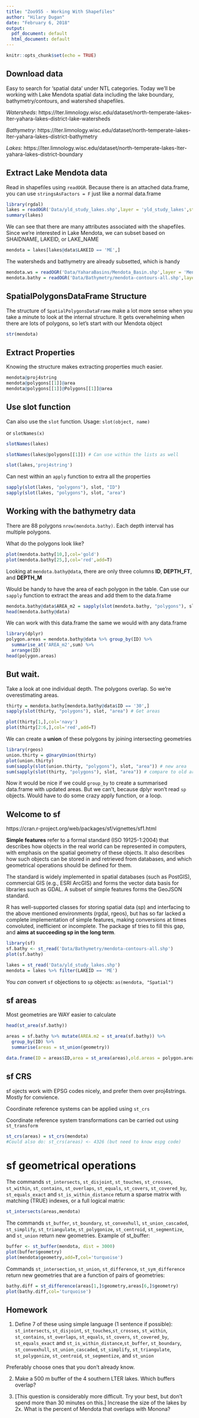 ```yaml
---
title: "Zoo955 - Working With Shapefiles"
author: "Hilary Dugan"
date: "February 6, 2018"
output:
  pdf_document: default
  html_document: default
---
```


```r
knitr::opts_chunk$set(echo = TRUE)
```

## Download data
Easy to search for 'spatial data' under NTL categories. Today we'll be working with Lake Mendota spatial data including the lake boundary, bathymetry/contours, and watershed shapefiles. 

*Watersheds*:
https://lter.limnology.wisc.edu/dataset/north-temperate-lakes-lter-yahara-lakes-district-lake-watersheds

*Bathymetry*: 
https://lter.limnology.wisc.edu/dataset/north-temperate-lakes-lter-yahara-lakes-district-bathymetry

*Lakes*:
https://lter.limnology.wisc.edu/dataset/north-temperate-lakes-lter-yahara-lakes-district-boundary

## Extract Lake Mendota data

Read in shapefiles using `readOGR`. Because there is an attached data.frame, you can use `stringsAsFactors = F` just like a normal data.frame
```r
library(rgdal)
lakes = readOGR('Data/yld_study_lakes.shp',layer = 'yld_study_lakes',stringsAsFactors = F)
summary(lakes)
```

We can see that there are many attributes associated with the shapefiles. Since we're interested in Lake Mendota, we can subset based on SHAIDNAME, LAKEID, or LAKE_NAME

```r
mendota = lakes[lakes@data$LAKEID == 'ME',]
```

The watersheds and bathymetry are already subsetted, which is handy
```r
mendota.ws = readOGR('Data/YaharaBasins/Mendota_Basin.shp',layer = 'Mendota_Basin',stringsAsFactors = F,verbose = F)
mendota.bathy = readOGR('Data/Bathymetry/mendota-contours-all.shp',layer = 'mendota-contours-all',verbose = F)
```

## SpatialPolygonsDataFrame Structure

The structure of `SpatialPolygonsDataFrame` make a lot more sense when you take a minute to look at the internal structure. It gets overwhelming when there are lots of polygons, so let's start with our Mendota object
```r
str(mendota)
```

## Extract Properties

Knowing the structure makes extracting properties much easier. 
```r
mendota@proj4string
mendota@polygons[[1]]@area
mendota@polygons[[1]]@Polygons[[1]]@area
```

## Use slot function 
Can also use the `slot` function. Usage: `slot(object, name)`

or `slotNames(x)` 

```r
slotNames(lakes)

slotNames(lakes@polygons[[1]]) # Can use within the lists as well 

slot(lakes,'proj4string')
```

Can nest within an `apply` function to extra all the properties 

```r
sapply(slot(lakes, "polygons"), slot, "ID")
sapply(slot(lakes, "polygons"), slot, "area")
```

## Working with the bathymetry data

There are 88 polygons `nrow(mendota.bathy)`. Each depth interval has multiple polygons.

What do the polygons look like? 
```r
plot(mendota.bathy[10,],col='gold')
plot(mendota.bathy[25,],col='red',add=T)
```

Looking at `mendota.bathy@data`, there are only three columns **ID**, **DEPTH_FT**, and **DEPTH_M**

Would be handy to have the area of each polygon in the table. Can use our `sapply` function to extract the areas and add them to the data.frame

```r
mendota.bathy@data$AREA_m2 = sapply(slot(mendota.bathy, "polygons"), slot, "area")
head(mendota.bathy@data)
```

We can work with this data.frame the same we would with any data.frame
```r
library(dplyr)
polygon.areas = mendota.bathy@data %>% group_by(ID) %>%
  summarise_at('AREA_m2',sum) %>%
  arrange(ID)
head(polygon.areas)
```

## But wait. 
Take a look at one individual depth. The polygons overlap. So we're overestimating areas. 
```r
thirty = mendota.bathy[mendota.bathy@data$ID == '30',]
sapply(slot(thirty, "polygons"), slot, "area") # Get areas

plot(thirty[1,],col='navy')
plot(thirty[2:6,],col='red',add=T)
```

We can create a **union** of these polygons by joining intersecting geometries
```r
library(rgeos)
union.thirty = gUnaryUnion(thirty)
plot(union.thirty)
sum(sapply(slot(union.thirty, "polygons"), slot, "area")) # new area
sum(sapply(slot(thirty, "polygons"), slot, "area")) # compare to old area
```
Now it would be nice if we could `group_by` to create a summarised data.frame with updated areas. But we can't, because dplyr won't read `sp` objects. Would have to do some crazy apply function, or a loop. 

## Welcome to sf
https://cran.r-project.org/web/packages/sf/vignettes/sf1.html

**Simple features** refer to a formal standard (ISO 19125-1:2004) that describes how objects in the real world can be represented in computers, with emphasis on the spatial geometry of these objects. It also describes how such objects can be stored in and retrieved from databases, and which geometrical operations should be defined for them.

The standard is widely implemented in spatial databases (such as PostGIS), commercial GIS (e.g., ESRI ArcGIS) and forms the vector data basis for libraries such as GDAL. A subset of simple features forms the GeoJSON standard.

R has well-supported classes for storing spatial data (sp) and interfacing to the above mentioned environments (rgdal, rgeos), but has so far lacked a complete implementation of simple features, making conversions at times convoluted, inefficient or incomplete. The package sf tries to fill this gap, and **aims at succeeding sp in the long term**.

```r
library(sf)
sf.bathy <- st_read('Data/Bathymetry/mendota-contours-all.shp')
plot(sf.bathy)

lakes = st_read('Data/yld_study_lakes.shp')
mendota = lakes %>% filter(LAKEID == 'ME')
```

You *can* convert `sf` objections to `sp` objects: `as(mendota, "Spatial")`

## sf areas
Most geometries are WAY easier to calculate 
```r
head(st_area(sf.bathy))

areas = sf.bathy %>% mutate(AREA.m2 = st_area(sf.bathy)) %>%
  group_by(ID) %>%
  summarise(areas = st_union(geometry))

data.frame(ID = areas$ID,area = st_area(areas),old.areas = polygon.areas)
```

## sf CRS
sf ojects work with EPSG codes nicely, and prefer them over proj4strings. Mostly for convience. 

Coordinate reference systems can be applied using `st_crs`

Coordinate reference system transformations can be carried out using `st_transform`
```r
st_crs(areas) = st_crs(mendota)
#Could also do: st_crs(areas) <- 4326 (but need to know espg code)
```

# sf geometrical operations
The commands `st_intersects`, `st_disjoint`, `st_touches`,
`st_crosses`, `st_within`, `st_contains`, `st_overlaps`,
`st_equals`, `st_covers`, `st_covered_by`, `st_equals_exact` and
`st_is_within_distance` return a sparse matrix with matching (TRUE)
indexes, or a full logical matrix:
```r
st_intersects(areas,mendota)
```

The commands `st_buffer`, `st_boundary`, `st_convexhull`,
`st_union_cascaded`, `st_simplify`, `st_triangulate`,
`st_polygonize`, `st_centroid`, `st_segmentize`, and `st_union`
return new geometries. Example of st_buffer:

```r
buffer <- st_buffer(mendota, dist = 3000)
plot(buffer$geometry)
plot(mendota$geometry,add=T,col='turquoise')
```

Commands `st_intersection`, `st_union`, `st_difference`,
`st_sym_difference` return new geometries that are a function of
pairs of geometries:
```r
bathy.diff = st_difference(areas[1,]$geometry,areas[6,]$geometry)
plot(bathy.diff,col='turquoise')
```

## Homework

1) Define 7 of these using simple language (1 sentence if possible): `st_intersects`, `st_disjoint`, `st_touches`,`st_crosses`, `st_within`, `st_contains`, `st_overlaps`,
`st_equals`, `st_covers`, `st_covered_by`, `st_equals_exact` and
`st_is_within_distance`,`st_buffer`, `st_boundary`, `st_convexhull`,
`st_union_cascaded`, `st_simplify`, `st_triangulate`,
`st_polygonize`, `st_centroid`, `st_segmentize`, and `st_union`

Preferably choose ones that you don't already know. 

2) Make a 500 m buffer of the 4 southern LTER lakes. Which buffers overlap? 

3) [This question is considerably more difficult. Try your best, but don't spend more than 30 minutes on this.] Increase the size of the lakes by 2x. What is the percent of Mendota that overlaps with Monona? 


